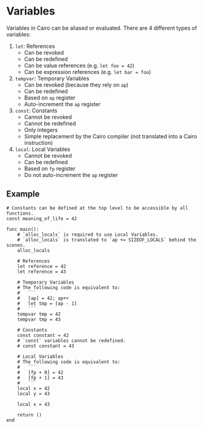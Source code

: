 # Variables

Variables in Cairo can be aliased or evaluated. There are 4 different types of variables:

1. `let`: References
   - Can be revoked
   - Can be redefined
   - Can be value references (e.g. `let foo = 42`)
   - Can be expression references (e.g. `let bar = foo`)
2. `tempvar`: Temporary Variables
   - Can be revoked (because they rely on `ap`)
   - Can be redefined
   - Based on `ap` register
   - Auto-increment the `ap` register
3. `const`: Constants
   - Cannot be revoked
   - Cannot be redefined
   - Only integers
   - Simple replacement by the Cairo compiler (not translated into a Cairo instruction)
4. `local`: Local Variables
   - Cannot be revoked
   - Can be redefined
   - Based on `fp` register
   - Do not auto-increment the `ap` register

## Example

````cairo
# Constants can be defined at the top level to be accessible by all functions.
const meaning_of_life = 42

func main():
    # `alloc_locals` is required to use Local Variables.
    # `alloc_locals` is translated to `ap += SIZEOF_LOCALS` behind the scenes.
    alloc_locals

    # References
    let reference = 42
    let reference = 43

    # Temporary Variables
    # The following code is equivalent to:
    #   ```
    #   [ap] = 42; ap++
    #   let tmp = [ap - 1]
    #   ```
    tempvar tmp = 42
    tempvar tmp = 43

    # Constants
    const constant = 42
    # `const` variables cannot be redefined.
    # const constant = 43

    # Local Variables
    # The following code is equivalent to:
    #   ```
    #   [fp + 0] = 42
    #   [fp + 1] = 43
    #   ```
    local x = 42
    local y = 43

    local x = 43

    return ()
end
````

